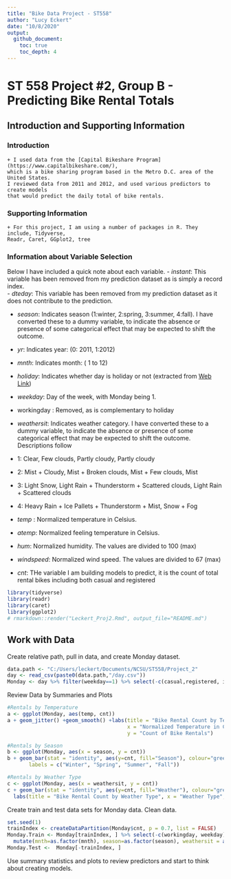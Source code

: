 ```yaml
---
title: "Bike Data Project - ST558"
author: "Lucy Eckert"
date: "10/8/2020"
output:
  github_document:
    toc: true
    toc_depth: 4
---
```

# ST 558 Project #2, Group B - Predicting Bike Rental Totals  

## Introduction and Supporting Information  
### Introduction
    + I used data from the [Capital Bikeshare Program](https://www.capitalbikeshare.com/), 
    which is a bike sharing program based in the Metro D.C. area of the United States. 
    I reviewed data from 2011 and 2012, and used various predictors to create models 
    that would predict the daily total of bike rentals.  
    
### Supporting Information  
    + For this project, I am using a number of packages in R. They include, Tidyverse, 
    Readr, Caret, GGplot2, tree   
    
### Information about Variable Selection  

Below I have included a quick note about each variable. 
- *instant*: This variable has been removed from my prediction dataset as is simply a record index.  
- *dteday*: This variable has been removed from my prediction dataset as it does not contribute to the prediction.  

- *season*: Indicates season (1:winter, 2:spring, 3:summer, 4:fall). I have converted these to a dummy variable, to indicate the absence or presence of some categorical effect that may be expected to shift the outcome.  

- *yr*: Indicates year: (0: 2011, 1:2012)  

- *mnth*: Indicates month: ( 1 to 12)  

- *holiday*: Indicates whether day is holiday or not (extracted from [Web Link](https://dchr.dc.gov/page/holiday-schedules))  

- *weekday*: Day of the week, with Monday being 1.  

- workingday : Removed, as is complementary to holiday  

+ *weathersit*:  Indicates weather category. I have converted these to a dummy variable, to indicate the absence or presence of some categorical effect that may be expected to shift the outcome. Descriptions follow
- 1: Clear, Few clouds, Partly cloudy, Partly cloudy
- 2: Mist + Cloudy, Mist + Broken clouds, Mist + Few clouds, Mist
- 3: Light Snow, Light Rain + Thunderstorm + Scattered clouds, Light Rain + Scattered clouds
- 4: Heavy Rain + Ice Pallets + Thunderstorm + Mist, Snow + Fog  

- *temp* : Normalized temperature in Celsius.   

- *atemp*: Normalized feeling temperature in Celsius.   

- *hum*: Normalized humidity. The values are divided to 100 (max)  

- *windspeed*: Normalized wind speed. The values are divided to 67 (max)  

- *cnt*: THe variable I am building models to predict, it is the count of total rental bikes including both casual and registered

```r

library(tidyverse)
library(readr)
library(caret)
library(ggplot2)
# rmarkdown::render("Leckert_Proj2.Rmd", output_file="README.md")
```

## Work with Data  

Create relative path, pull in data, and create Monday dataset.
```r
data.path <- "C:/Users/leckert/Documents/NCSU/ST558/Project_2"
day <- read_csv(paste0(data.path,"/day.csv"))
Monday <- day %>% filter(weekday==1) %>% select(-c(casual,registered, instant, dteday))
```

Review Data by Summaries and Plots
```r
#Rentals by Temperature
a <- ggplot(Monday, aes(temp, cnt))
a + geom_jitter() +geom_smooth() +labs(title = "Bike Rental Count by Temperature", 
                                       x = "Normalized Temperature in Celcius", 
                                       y = "Count of Bike Rentals")
```

```r
#Rentals by Season
b <- ggplot(Monday, aes(x = season, y = cnt))
b + geom_bar(stat = "identity", aes(y=cnt, fill="Season"), colour="green") + labs(title = "Bike Rental Count by Season", x = "Season", y = "Count of Bike Rentals") + scale_fill_discrete(name = "Seasons:", 
       labels = c("Winter", "Spring", "Summer", "Fall")) 
```

```r
#Rentals by Weather Type
c <- ggplot(Monday, aes(x = weathersit, y = cnt))
c + geom_bar(stat = "identity", aes(y=cnt, fill="Weather"), colour="green") + 
  labs(title = "Bike Rental Count by Weather Type", x = "Weather Type", y = "Count of Bike Rentals") +   scale_fill_discrete(name = "Weather:") 
```

Create train and test data sets for Monday data. Clean data.
```r
set.seed(1)
trainIndex <- createDataPartition(Monday$cnt, p = 0.7, list = FALSE)
Monday.Train <- Monday[trainIndex, ] %>% select(-c(workingday, weekday)) %>% 
  mutate(mnth=as.factor(mnth), season=as.factor(season), weathersit = as.factor(weathersit))
Monday.Test <-  Monday[-trainIndex, ]
```

Use summary statistics and plots to review predictors and start to think about creating models.
```r

```


